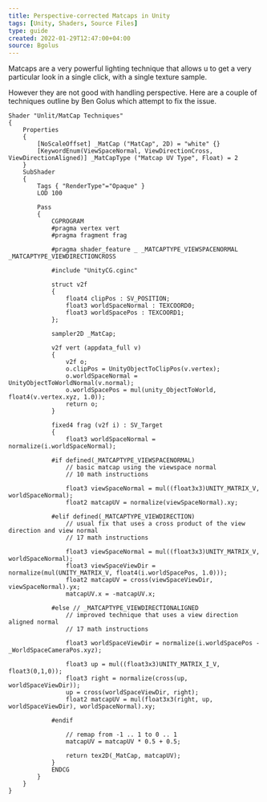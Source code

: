 ```yaml
---
title: Perspective-corrected Matcaps in Unity
tags: [Unity, Shaders, Source Files]
type: guide
created: 2022-01-29T12:47:00+04:00
source: Bgolus
---
```


Matcaps are a very powerful lighting technique that allows u to get a very particular look in a single click, with a single texture sample.

However they are not good with handling perspective. Here are a couple of techniques outline by Ben Golus which attempt to fix the issue.

<Tweet tweetId="1487224443688554497" />

```hlsl
Shader "Unlit/MatCap Techniques"
{
    Properties
    {
        [NoScaleOffset] _MatCap ("MatCap", 2D) = "white" {}
        [KeywordEnum(ViewSpaceNormal, ViewDirectionCross, ViewDirectionAligned)] _MatCapType ("Matcap UV Type", Float) = 2
    }
    SubShader
    {
        Tags { "RenderType"="Opaque" }
        LOD 100

        Pass
        {
            CGPROGRAM
            #pragma vertex vert
            #pragma fragment frag

            #pragma shader_feature _ _MATCAPTYPE_VIEWSPACENORMAL _MATCAPTYPE_VIEWDIRECTIONCROSS

            #include "UnityCG.cginc"

            struct v2f
            {
                float4 clipPos : SV_POSITION;
                float3 worldSpaceNormal : TEXCOORD0;
                float3 worldSpacePos : TEXCOORD1;
            };

            sampler2D _MatCap;

            v2f vert (appdata_full v)
            {
                v2f o;
                o.clipPos = UnityObjectToClipPos(v.vertex);
                o.worldSpaceNormal = UnityObjectToWorldNormal(v.normal);
                o.worldSpacePos = mul(unity_ObjectToWorld, float4(v.vertex.xyz, 1.0));
                return o;
            }

            fixed4 frag (v2f i) : SV_Target
            {
                float3 worldSpaceNormal = normalize(i.worldSpaceNormal);

            #if defined(_MATCAPTYPE_VIEWSPACENORMAL)
                // basic matcap using the viewspace normal
                // 10 math instructions

                float3 viewSpaceNormal = mul((float3x3)UNITY_MATRIX_V, worldSpaceNormal);
                float2 matcapUV = normalize(viewSpaceNormal).xy;

            #elif defined(_MATCAPTYPE_VIEWDIRECTION)
                // usual fix that uses a cross product of the view direction and view normal
                // 17 math instructions

                float3 viewSpaceNormal = mul((float3x3)UNITY_MATRIX_V, worldSpaceNormal);
                float3 viewSpaceViewDir = normalize(mul(UNITY_MATRIX_V, float4(i.worldSpacePos, 1.0)));
                float2 matcapUV = cross(viewSpaceViewDir, viewSpaceNormal).yx;
                matcapUV.x = -matcapUV.x;

            #else // _MATCAPTYPE_VIEWDIRECTIONALIGNED
                // improved technique that uses a view direction aligned normal
                // 17 math instructions

                float3 worldSpaceViewDir = normalize(i.worldSpacePos - _WorldSpaceCameraPos.xyz);

                float3 up = mul((float3x3)UNITY_MATRIX_I_V, float3(0,1,0));
                float3 right = normalize(cross(up, worldSpaceViewDir));
                up = cross(worldSpaceViewDir, right);
                float2 matcapUV = mul(float3x3(right, up, worldSpaceViewDir), worldSpaceNormal).xy;

            #endif

                // remap from -1 .. 1 to 0 .. 1
                matcapUV = matcapUV * 0.5 + 0.5;

                return tex2D(_MatCap, matcapUV);
            }
            ENDCG
        }
    }
}
```